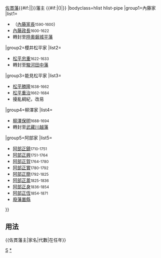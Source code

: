 {{Navbox
|name=佐貫藩主
|title={{#if:{{{1|}}}|{{{1|}}}|}}[[佐貫藩]]{{#if:{{{2|}}}|{{{2|}}}|}}藩主 {{#if:{{{3|}}}|({{{3|}}})|}}
|bodyclass=hlist hlist-pipe
|group1=內藤家
|list1=
*（[[內藤家長]]<small>1590-1600</small>）
*[[內藤政長]]<small>1600-1622</small>
*轉封至[[陸奧國|陸奧]][[磐城平藩]]
|group2=櫻井松平家
|list2=
*[[松平忠重]]<small>1622-1633</small>
*轉封至[[駿河國|駿河]][[田中藩]]
|group3=能見松平家
|list3=
*[[松平勝隆]]<small>1638-1662</small>
*[[松平重治]]<small>1662-1684</small>
*擾亂綱紀，改易
|group4=柳澤家
|list4=
*[[柳澤吉保|柳澤保明]]<small>1688-1694</small>
*轉封至[[武藏國|武藏]][[川越藩]]
|group5=阿部家
|list5=
*[[阿部正鎮]]<small>1710-1751</small>
*[[阿部正興]]<small>1751-1764</small>
*[[阿部正賀]]<small>1764-1780</small>
*[[阿部正實]]<small>1780-1792</small>
*[[阿部正簡]]<small>1792-1825</small>
*[[阿部正暠]]<small>1825-1836</small>
*[[阿部正身]]<small>1836-1854</small>
*[[阿部正恆]]<small>1854-1871</small>
*[[廢藩置縣]]
}}<noinclude>
==用法==
<nowiki>{{佐貫藩主|家名|代數|在任年}}</nowiki>
[[Category:歷代藩主模板|S]]
[[Category:佐貫藩主|*]]
</noinclude>